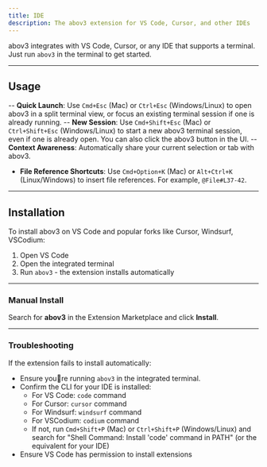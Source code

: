 ```yaml
---
title: IDE
description: The abov3 extension for VS Code, Cursor, and other IDEs
---
```


abov3 integrates with VS Code, Cursor, or any IDE that supports a terminal. Just run `abov3` in the terminal to get started.

---

## Usage

-- **Quick Launch**: Use `Cmd+Esc` (Mac) or `Ctrl+Esc` (Windows/Linux) to open abov3 in a split terminal view, or focus an existing terminal session if one is already running.
-- **New Session**: Use `Cmd+Shift+Esc` (Mac) or `Ctrl+Shift+Esc` (Windows/Linux) to start a new abov3 terminal session, even if one is already open. You can also click the abov3 button in the UI.
-- **Context Awareness**: Automatically share your current selection or tab with abov3.
- **File Reference Shortcuts**: Use `Cmd+Option+K` (Mac) or `Alt+Ctrl+K` (Linux/Windows) to insert file references. For example, `@File#L37-42`.

---

## Installation

To install abov3 on VS Code and popular forks like Cursor, Windsurf, VSCodium:

1. Open VS Code
2. Open the integrated terminal
3. Run `abov3` - the extension installs automatically

---

### Manual Install

Search for **abov3** in the Extension Marketplace and click **Install**.

---

### Troubleshooting

If the extension fails to install automatically:

- Ensure youre running `abov3` in the integrated terminal.
- Confirm the CLI for your IDE is installed:
  - For VS Code: `code` command
  - For Cursor: `cursor` command
  - For Windsurf: `windsurf` command
  - For VSCodium: `codium` command
  - If not, run `Cmd+Shift+P` (Mac) or `Ctrl+Shift+P` (Windows/Linux) and search for "Shell Command: Install 'code' command in PATH" (or the equivalent for your IDE)
- Ensure VS Code has permission to install extensions
